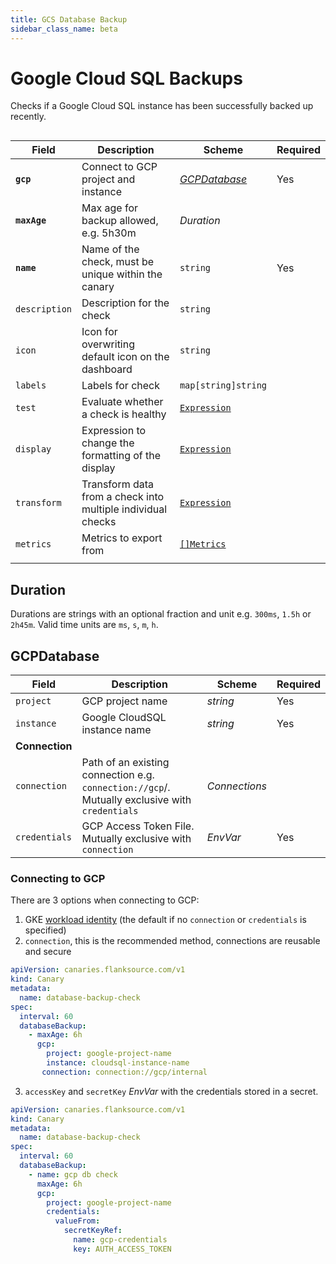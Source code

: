 ```yaml
---
title: GCS Database Backup
sidebar_class_name: beta
---
```


# <Icon name="database" /> Google Cloud SQL Backups

Checks if a Google Cloud SQL instance has been successfully backed up recently.

```yaml title="gcs-database.yaml" file=../../../modules/canary-checker/fixtures/datasources/GCP/database_backup.yaml
```

| Field         | Description                                                 | Scheme                                         | Required |
| ------------- | ----------------------------------------------------------- | ---------------------------------------------- | -------- |
| **`gcp`**     | Connect to GCP project and instance                         | [_GCPDatabase_](#gcpdatabase)                  | Yes      |
| **`maxAge`**  | Max age for backup allowed, e.g. 5h30m                       | _Duration_                                     |          |
| **`name`**    | Name of the check, must be unique within the canary         | `string`                                       | Yes      |
| `description` | Description for the check                                   | `string`                                       |          |
| `icon`        | Icon for overwriting default icon on the dashboard          | `string`                                       |          |
| `labels`      | Labels for check                                            | `map[string]string`                            |          |
| `test`        | Evaluate whether a check is healthy                         | [`Expression`](../concepts/expressions/health-evaluation)  |          |
| `display`     | Expression to change the formatting of the display          | [`Expression`](../concepts/expressions/display-formatting ) |          |
| `transform`   | Transform data from a check into multiple individual checks | [`Expression`](../concepts/expressions/transforms)         |          |
| `metrics`     | Metrics to export from                                      | [`[]Metrics`](../concepts/metrics/custom-metrics)    |          |
|               |                                                             |                                                |          |

## Duration

Durations are strings with an optional fraction and unit e.g. `300ms`, `1.5h` or `2h45m`. Valid time units are `ms`, `s`, `m`, `h`.

## GCPDatabase

| Field          | Description                                                                                                                   | Scheme                                                 | Required |
| -------------- | ----------------------------------------------------------------------------------------------------------------------------- | ------------------------------------------------------ | -------- |
| `project`      | GCP project name                                                                                                             | _string_                                               | Yes      |
| `instance`     | Google CloudSQL instance name                                                                                                 | _string_                                               | Yes      |
| **Connection** |                                                                                                                               |                                                        |          |
| `connection`   | Path of an existing connection e.g. `connection://gcp`/. Mutually exclusive with `credentials` <br /> <Commercial /> | <CommonLink to="connection">_Connections_</CommonLink> |          |
| `credentials`  | GCP Access Token File. <SkipOSS>Mutually exclusive with `connection`</SkipOSS>                                                | <CommonLink to="authentication">_EnvVar_</CommonLink>  | Yes      |

### Connecting to GCP

There are 3 options when connecting to GCP:

1. GKE [workload identity](https://cloud.google.com/kubernetes-engine/docs/how-to/workload-identity) (the default if no `connection` or `credentials` is specified)
2. `connection`, this is the recommended method, connections are reusable and secure

```yaml title="aws-connection.yaml"
apiVersion: canaries.flanksource.com/v1
kind: Canary
metadata:
  name: database-backup-check
spec:
  interval: 60
  databaseBackup:
    - maxAge: 6h
      gcp:
        project: google-project-name
        instance: cloudsql-instance-name
       connection: connection://gcp/internal
```

3. `accessKey` and `secretKey` <CommonLink to="authentication">_EnvVar_</CommonLink> with the credentials stored in a secret.

```yaml title="gcs-database-backup.yaml"
apiVersion: canaries.flanksource.com/v1
kind: Canary
metadata:
  name: database-backup-check
spec:
  interval: 60
  databaseBackup:
    - name: gcp db check
      maxAge: 6h
      gcp:
        project: google-project-name
        credentials:
          valueFrom:
            secretKeyRef:
              name: gcp-credentials
              key: AUTH_ACCESS_TOKEN
```
